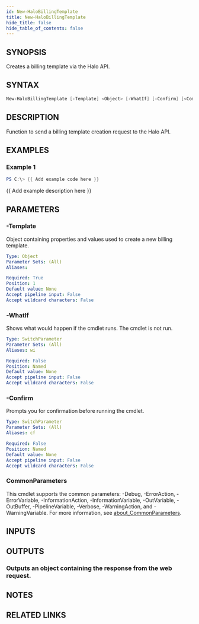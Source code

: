 ```yaml
---
id: New-HaloBillingTemplate
title: New-HaloBillingTemplate
hide_title: false
hide_table_of_contents: false
---
```


## SYNOPSIS

Creates a billing template via the Halo API.

## SYNTAX

```powershell
New-HaloBillingTemplate [-Template] <Object> [-WhatIf] [-Confirm] [<CommonParameters>]
```

## DESCRIPTION

Function to send a billing template creation request to the Halo API.

## EXAMPLES

### Example 1

```powershell
PS C:\> {{ Add example code here }}
```

{{ Add example description here }}

## PARAMETERS

### -Template

Object containing properties and values used to create a new billing template.

```yaml
Type: Object
Parameter Sets: (All)
Aliases:

Required: True
Position: 1
Default value: None
Accept pipeline input: False
Accept wildcard characters: False
```

### -WhatIf

Shows what would happen if the cmdlet runs.
The cmdlet is not run.

```yaml
Type: SwitchParameter
Parameter Sets: (All)
Aliases: wi

Required: False
Position: Named
Default value: None
Accept pipeline input: False
Accept wildcard characters: False
```

### -Confirm

Prompts you for confirmation before running the cmdlet.

```yaml
Type: SwitchParameter
Parameter Sets: (All)
Aliases: cf

Required: False
Position: Named
Default value: None
Accept pipeline input: False
Accept wildcard characters: False
```

### CommonParameters

This cmdlet supports the common parameters: -Debug, -ErrorAction, -ErrorVariable, -InformationAction, -InformationVariable, -OutVariable, -OutBuffer, -PipelineVariable, -Verbose, -WarningAction, and -WarningVariable. For more information, see [about_CommonParameters](http://go.microsoft.com/fwlink/?LinkID=113216).

## INPUTS

## OUTPUTS

### Outputs an object containing the response from the web request.

## NOTES

## RELATED LINKS
